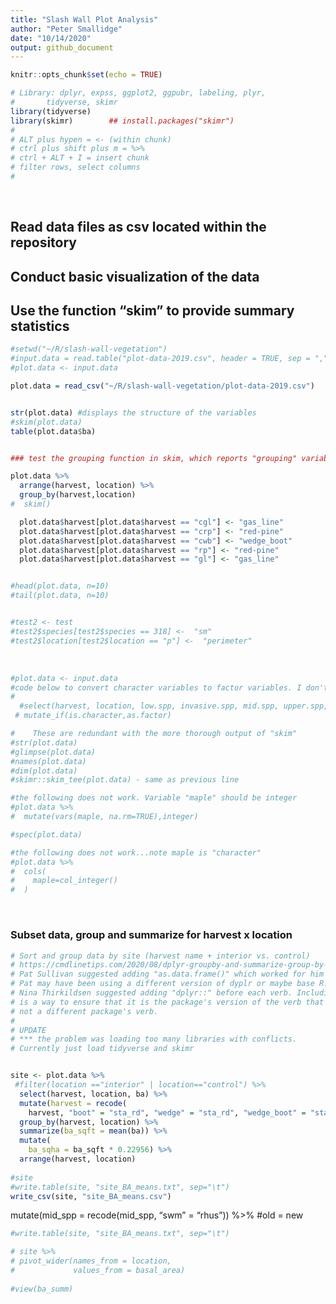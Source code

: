 ```yaml
---
title: "Slash Wall Plot Analysis"
author: "Peter Smallidge"
date: "10/14/2020"
output: github_document
---
```


```r
knitr::opts_chunk$set(echo = TRUE)
```


```r
# Library: dplyr, expss, ggplot2, ggpubr, labeling, plyr,
#       tidyverse, skimr
library(tidyverse)
library(skimr)        ## install.packages("skimr")
#
# ALT plus hypen = <- (within chunk)
# ctrl plus shift plus m = %>% 
# ctrl + ALT + I = insert chunk
# filter rows, select columns
# 


```



<br>

## Read data files as csv located within the repository  
## Conduct basic visualization of the data  
## Use the function "skim" to provide summary statistics  

```r
#setwd("~/R/slash-wall-vegetation")
#input.data = read.table("plot-data-2019.csv", header = TRUE, sep = ",")
#plot.data <- input.data

plot.data = read_csv("~/R/slash-wall-vegetation/plot-data-2019.csv")


str(plot.data) #displays the structure of the variables
#skim(plot.data)
table(plot.data$ba)


### test the grouping function in skim, which reports "grouping" variables ###

plot.data %>% 
  arrange(harvest, location) %>% 
  group_by(harvest,location) 
#  skim()

  plot.data$harvest[plot.data$harvest == "cgl"] <- "gas_line"
  plot.data$harvest[plot.data$harvest == "crp"] <- "red-pine"
  plot.data$harvest[plot.data$harvest == "cwb"] <- "wedge_boot"
  plot.data$harvest[plot.data$harvest == "rp"] <- "red-pine"
  plot.data$harvest[plot.data$harvest == "gl"] <- "gas_line"


#head(plot.data, n=10)
#tail(plot.data, n=10)


#test2 <- test
#test2$species[test2$species == 318] <-  "sm"
#test2$location[test2$location == "p"] <-  "perimeter"
```

<br>

<!-- note to self: the following code was tried for purpose of manipulating data. Either it didn't work or was subsequently deemed not necessary -->


```r
#plot.data <- input.data
#code below to convert character variables to factor variables. I don't think this is necessary.
#
  #select(harvest, location, low.spp, invasive.spp, mid.spp, upper.spp, vine.spp) %>% 
 # mutate_if(is.character,as.factor)

#    These are redundant with the more thorough output of "skim"
#str(plot.data)
#glimpse(plot.data)
#names(plot.data)
#dim(plot.data)
#skimr::skim_tee(plot.data) - same as previous line

#the following does not work. Variable "maple" should be integer
#plot.data %>% 
#  mutate(vars(maple, na.rm=TRUE),integer)

#spec(plot.data)

#the following does not work...note maple is "character"
#plot.data %>% 
#  cols(
#    maple=col_integer()
#  )

```


<br>

### Subset data, group and summarize for harvest x location

```r
# Sort and group data by site (harvest name + interior vs. control)
# https://cmdlinetips.com/2020/08/dplyr-groupby-and-summarize-group-by-one-or-more-variables/ 
# Pat Sullivan suggested adding "as.data.frame()" which worked for him but not for me.
# Pat may have been using a different version of dyplr or maybe base R.
# Nina Thirkildsen suggested adding "dplyr::" before each verb. Including the package name
# is a way to ensure that it is the package's version of the verb that is used, 
# not a different package's verb.
# 
# UPDATE
# *** the problem was loading too many libraries with conflicts. 
# Currently just load tidyverse and skimr


site <- plot.data %>% 
 #filter(location =="interior" | location=="control") %>% 
  select(harvest, location, ba) %>% 
  mutate(harvest = recode(
    harvest, "boot" = "sta_rd", "wedge" = "sta_rd", "wedge_boot" = "sta_rd")) %>% 
  group_by(harvest, location) %>% 
  summarize(ba_sqft = mean(ba)) %>% 
  mutate(
    ba_sqha = ba_sqft * 0.22956) %>% 
  arrange(harvest, location)
  
#site
#write.table(site, "site_BA_means.txt", sep="\t")
write_csv(site, "site_BA_means.csv")


```
mutate(mid_spp = recode(mid_spp, "swm" = "rhus")) %>%  #old = new


```r

#write.table(site, "site_BA_means.txt", sep="\t")

```



```r
# site %>% 
# pivot_wider(names_from = location,
#             values_from = basal_area)
  
#view(ba_summ)

```

